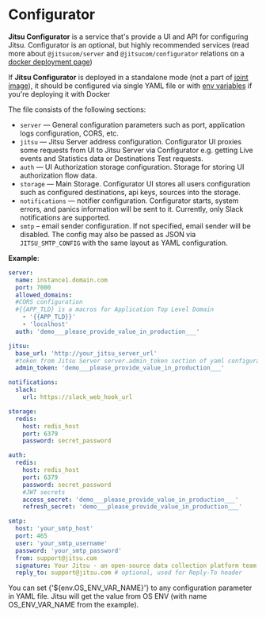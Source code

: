 # Configurator

**Jitsu Configurator** is a service that's provide a UI and API for configuring Jitsu. Configurator is an optional, but highly recommended
services (read more about `@jitsucom/server` and `@jitsucom/configurator` relations on a [docker deployment page](/docs/deployment/deploy-with-docker))

If **Jitsu Configurator** is deployed in a standalone mode (not a part of [joint image](/docs/deployment/deploy-with-docker/joint-image)), it should be configured via single YAML file
or with [env variables](/docs/deployment/deploy-with-docker/jitsu-configurator) if you're deploying it with Docker

The file consists of the following sections:

* `server` — General configuration parameters such as port, application logs configuration, CORS, etc.
* `jitsu` — Jitsu Server address configuration. Configurator UI proxies some requests from UI to Jitsu Server via Configurator e.g. getting Live events and Statistics data or Destinations Test requests.
* `auth` — UI Authorization storage configuration. Storage for storing UI authorization flow data.
* `storage` — Main Storage. Configurator UI stores all users configuration such as configured destinations, api keys, sources into the storage.
* `notifications` — notifier configuration. Configurator starts, system errors, and panics information will be sent to it. Currently, only Slack notifications are supported.
* `smtp` – email sender configuration. If not specified, email sender will be disabled. The config may also be passed as JSON via `JITSU_SMTP_CONFIG` with the same layout as YAML configuration.

**Example**:

```yaml
server:
  name: instance1.domain.com
  port: 7000
  allowed_domains:
  #CORS configuration
  #{{APP_TLD} is a macros for Application Top Level Domain
    - '{{APP_TLD}}'
    - 'localhost'
  auth: 'demo___please_provide_value_in_production___'

jitsu:
  base_url: 'http://your_jitsu_server_url'
  #token from Jitsu Server server.admin_token section of yaml configuration
  admin_token: 'demo___please_provide_value_in_production___'

notifications:
  slack:
    url: https://slack_web_hook_url

storage:
  redis:
    host: redis_host
    port: 6379
    password: secret_password

auth:
  redis:
    host: redis_host
    port: 6379
    password: secret_password
    #JWT secrets
    access_secret: 'demo___please_provide_value_in_production___'
    refresh_secret: 'demo___please_provide_value_in_production___'

smtp:
  host: 'your_smtp_host'
  port: 465
  user: 'your_smtp_username'
  password: 'your_smtp_password'
  from: support@jitsu.com
  signature: Your Jitsu - an open-source data collection platform team
  reply_to: support@jitsu.com # optional, used for Reply-To header
```

<Hint>
    You can set {'${env.OS_ENV_VAR_NAME}'} to any configuration parameter in YAML file. Jitsu will get the value from OS ENV (with name OS_ENV_VAR_NAME from the example).
</Hint>